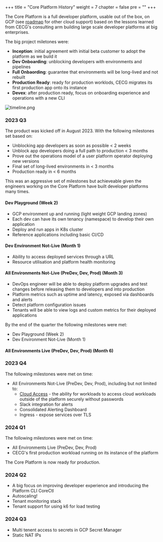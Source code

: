 +++
title = "Core Platform History"
weight = 7
chapter = false
pre = ""
+++

The Core Platform is a full developer platform, usable out of the box, on GCP (see [roadmap](../roadmap/) for other cloud support) based on the lessons learned from CECG's consulting arm building large scale developer platforms at big enterprises.

The big project miletones were:

- **Inception**: initial agreement with initial beta customer to adopt the platform as we build it
- **Dev Onboarding**: unblocking developers with environments and pipelines
- **Full Onbaording**: guarantee that environments will be long-lived and not rebuilt
- **Production Ready**: ready for production worklods, CECG migrates its first production app onto its instance
- **Devex**: after production ready, focus on onboarding experience and operations with a new CLI

![timeline.png](/capabilities/history/timeline.png)

### 2023 Q3

The product was kicked off in August 2023. With the following milestones set based on:

- Unblocking app developers as soon as possible < 2 weeks
- Unblock app developers doing a full path to production < 3 months
- Prove out the operations model of a user platform operator deploying new versions
- Final set of long-lived environments in < 3 months
- Production ready in < 6 months

This was an aggressive set of milestones but achieveable given the engineers working on the Core Platform have built
developer platforms many times.

#### Dev Playground (Week 2)

- GCP environment up and running (light weight GCP landing zones)
- Each dev can have its own tenancy (namespace) to develop their own application
- Deploy and run apps in K8s cluster
- Reference applications including basic CI/CD

#### Dev Environment Not-Live (Month 1)

- Ability to access deployed services through a URL
- Resource utilisation and platform health monitoring

#### All Environments Not-Live (PreDev, Dev, Prod) (Month 3)

- DevOps engineer will be able to deploy platform upgrades and test changes before releasing them to developers and into production
- Platform metrics such as uptime and latency, exposed via dashboards and alerts
- Detect platform configuration issues
- Tenants will be able to view logs and custom metrics for their deployed applications

By the end of the quarter the following milestones were met:

- Dev Playground (Week 2)
- Dev Environment Not-Live (Month 1)

#### All Environments Live (PreDev, Dev, Prod) (Month 6)

### 2023 Q4

The following milestones were met on time:

- All Environments Not-Live (PreDev, Dev, Prod), including but not limited to:
  - [Cloud Access](/reference/accessing-cloud-infra/) - the ability for workloads to access cloud workloads outside of the platform securely without passwords
  - Slack integration for alerts
  - Consolidated Alerting Dashboard
  - Ingress - expose services over TLS

### 2024 Q1

The following milestones were met on time:

- All Environments Live (PreDev, Dev, Prod)
- CECG's first production workload running on its instance of the platform

The Core Platform is now ready for production.

### 2024 Q2

- A big focus on improving developer experience and introducing the Platform CLI CoreCtl
- Autoscaling!
- Tenant monitoring stack
- Tenant support for using k6 for load testing

### 2024 Q3

- Multi tenent access to secrets in GCP Secret Manager
- Static NAT IPs
